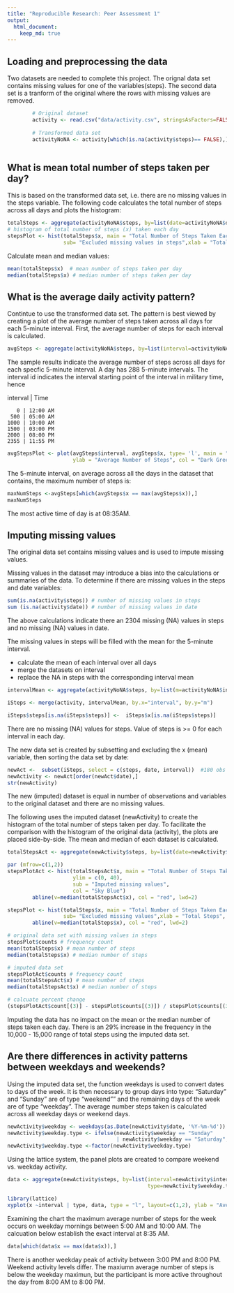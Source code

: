 ```yaml
---
title: "Reproducible Research: Peer Assessment 1"
output: 
  html_document:
    keep_md: true
---
```



## Loading and preprocessing the data
Two datasets are needed to complete this project.  The orignal data set contains missing values for one of the variables(steps).  The second data set is a tranform of the original where the rows with missing values are removed.

```r
        # Original dataset
        activity <- read.csv("data/activity.csv", stringsAsFactors=FALSE,  header=TRUE)
        
        # Transformed data set 
        activityNoNA <- activity[which(is.na(activity$steps)== FALSE),]
           
```

## What is mean total number of steps taken per day?

This is based on the transformed data set, i.e. there are no missing values in the steps variable. The following code calculates the total number of steps across all days and plots the histogram:
```r
totalSteps <- aggregate(activityNoNA$steps, by=list(date=activityNoNA$date), FUN = sum )
# histogram of total number of steps (x) taken each day
stepsPlot <- hist(totalSteps$x, main = "Total Number of Steps Taken Each Day", ylim = c(0, 40),
                  sub= "Excluded missing values in steps",xlab = "Total Steps", col = "Yellow")

```

Calculate mean and median values:
```r
mean(totalSteps$x)  # mean number of steps taken per day
median(totalSteps$x) # median number of steps taken per day
```

## What is the average daily activity pattern?

Contintue to use the transformed data set. The pattern is best viewed by creating a plot of the average number of steps taken across all days for each 5-minute interval.  First, the average number of steps for each interval is calculated.
```r
avgSteps <- aggregate(activityNoNA$steps, by=list(interval=activityNoNA$interval), FUN=mean) 
```
The sample results indicate the average number of steps across all days for each specfic 5-minute interval. A day has 288 5-minute intervals. The interval id indicates the interval starting point of the interval in military time, hence

interval | Time

       0 | 12:00 AM       
     500 | 05:00 AM      
    1000 | 10:00 AM      
    1500 | 03:00 PM    
    2000 | 08:00 PM       
    2355 | 11:55 PM

```r
avgStepsPlot <- plot(avgSteps$interval, avgSteps$x, type= 'l', main = "Average Daily Activity", xlab = "Interval",
                     ylab = "Average Number of Steps", col = "Dark Green", sub= "Excluded missing values in steps")
```

The 5-minute interval, on average across all the days in the dataset that contains, the maximum number of steps is:
```r
maxNumSteps <-avgSteps[which(avgSteps$x == max(avgSteps$x)),]
maxNumSteps
```
The most active time of day is at 08:35AM. 

## Imputing missing values

The original data set contains missing values and is used to impute missing values. 

Missing values in the dataset may introduce a bias into the calculations or summaries of the data. To determine if there are missing values in the steps and date variables:
```r
sum(is.na(activity$steps)) # number of missing values in steps
sum (is.na(activity$date)) # number of missing values in date
```
The above calculations indicate there an 2304 missing (NA) values in steps and no missing (NA) values in date.

The missing values in steps will be filled with the mean for the 5-minute interval.

- calculate the mean of each interval over all days
- merge the datasets on interval 
- replace the NA in steps with the corresponding interval mean
```r
intervalMean <- aggregate(activityNoNA$steps, by=list(m=activityNoNA$interval), FUN=mean)

iSteps <- merge(activity, intervalMean, by.x="interval", by.y="m")

iSteps$steps[is.na(iSteps$steps)] <-  iSteps$x[is.na(iSteps$steps)]
```
There are no missing (NA) values for steps.  Value of steps is >= 0 for each interval in each day.  

The new data set is created by subsetting and excluding the x (mean) variable, then sorting the data set by date:
```r
newAct <-  subset(iSteps, select = c(steps, date, interval))  #180 obs of 68 variables
newActivity <- newAct[order(newAct$date),]
str(newActivity)
```
The new (imputed) dataset is equal in number of observations and variables to the original dataset and there are no missing values. 

The following uses the imputed dataset (newActivity) to create the histogram of the total number of steps taken per day. To facilitate the comparison with the histogram of the original data (activity), the plots are placed side-by-side. The mean and median of each dataset is calculated. 

```r
totalStepsAct <- aggregate(newActivity$steps, by=list(date=newActivity$date), FUN = sum )

par (mfrow=c(1,2))
stepsPlotAct <- hist(totalStepsAct$x, main = "Total Number of Steps Taken Each Day", xlab="Total Steps",
                     ylim = c(0, 40),
                     sub = "Imputed missing values",
                     col = "Sky Blue")
        abline(v=median(totalStepsAct$x), col = "red", lwd=2)

stepsPlot <- hist(totalSteps$x, main = "Total Number of Steps Taken Each Day", ylim = c(0, 40),
                  sub= "Excluded missing values",xlab = "Total Steps", col = "Yellow")
        abline(v=median(totalSteps$x), col = "red", lwd=2)

# original data set with missing values in steps 
stepsPlot$counts # frequency count
mean(totalSteps$x) # mean number of steps 
median(totalSteps$x) # median number of steps

# imputed data set
stepsPlotAct$counts # frequency count 
mean(totalStepsAct$x) # mean number of steps 
median(totalStepsAct$x) # median number of steps 

# calcuate percent change
(stepsPlotAct$count[(3)] - stepsPlot$counts[(3)]) / stepsPlot$counts[(3)] * 100
```
Imputing the data has no impact on the mean or the median number of steps taken each day.  There is an 29% increase in the frequency in the 10,000 - 15,000 range of total steps using the imputed data set. 

## Are there differences in activity patterns between weekdays and weekends?

Using the imputed data set, the function weekdays is used to convert dates to days of the week. It is then necessary to group days into type: "Saturday" and "Sunday" are of type "weekend"" and the remaining days of the week are of type "weekday". The average number steps taken is calculated across all weekday days or weekend days. 
```r
newActivity$weekday <- weekdays(as.Date(newActivity$date, '%Y-%m-%d'))
newActivity$weekday.type <- ifelse(newActivity$weekday == "Sunday" 
                                   | newActivity$weekday == "Saturday", "weekend", "weekday")
newActivity$weekday.type <-factor(newActivity$weekday.type)
```

Using the lattice system, the panel plots are created to compare weekend vs. weekday activity.
```r
data <- aggregate(newActivity$steps, by=list(interval=newActivity$interval, 
                                             type=newActivity$weekday.type), FUN=mean)

library(lattice)
xyplot(x ~interval | type, data, type = "l", layout=c(1,2), ylab = "Average number of steps taken")
```

Examining the chart the maximum average number of steps for the week occurs on weekday mornings between 5:00 AM and 10:00 AM. The calcuation below establish the exact interval at 8:35 AM.
``` r
data[which(data$x == max(data$x)),]
```

There is another weekday peak of activity between 3:00 PM and 8:00 PM.  Weekend activity levels differ.  The maxiumn average number of steps is below the weekday maximun, but the participant is more active throughout the day from 8:00 AM to 8:00 PM. 
